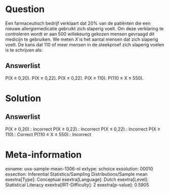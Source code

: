 Question
========

Een farmaceutisch bedrijf verklaart dat 20% van de patiënten die een
nieuwe allergiemedicatie gebruikt zich slaperig voelt. Om deze
verklaring te controleren wordt er aan 500 willekeurig gekozen mensen
gevraagd dit medicijn te gebruiken. We meten *X* is het aantal mensen
dat zich slaperig voelt. De kans dat 110 of meer mensen in de steekproef
zich slaperig voelen is te schrijven als:

Answerlist
----------

P(X ≥ 0,20).
P(X ≥ 0,22).
P(X ≤ 0,22).
P(X ≥ 110).
P(110 ≤ X ≤ 550).

Solution
========

Answerlist
----------

P(X ≥ 0,20).: Incorrect
P(X ≥ 0,22).: Incorrect
P(X ≤ 0,22).: Incorrect
P(X ≥ 110).: Correct
P(110 ≤ X ≤ 550).: Incorrect

Meta-information
================
exname: uva-sample-mean-1306-nl
extype: schoice
exsolution: 00010
exsection: Inferential Statistics/Sampling Distributions/Sample mean
exextra[Type]: Conceptual
exextra[Language]: Dutch
exextra[Level]: Statistical Literacy
exextra[IRT-Difficulty]: 2
exextra[p-value]: 0.5905
